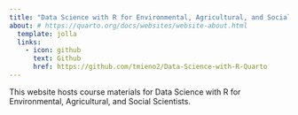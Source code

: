 ```yaml
---
title: "Data Science with R for Environmental, Agricultural, and Social Scientists"
about: # https://quarto.org/docs/websites/website-about.html
  template: jolla
  links:
    - icon: github
      text: Github
      href: https://github.com/tmieno2/Data-Science-with-R-Quarto
---
```


This website hosts course materials for Data Science with R for Environmental, Agricultural, and Social Scientists. 
